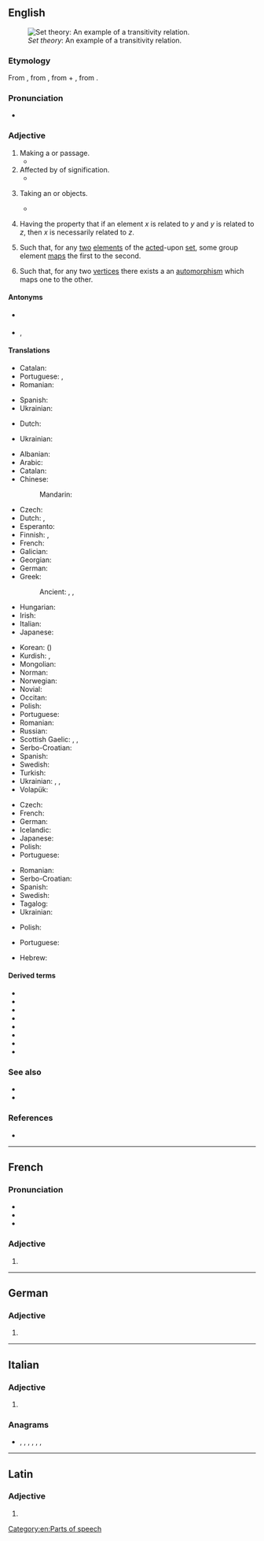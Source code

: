 ==English==
[[File:Transitive.PNG|thumb|''Set theory'': An example of a transitivity relation.]]

===Etymology===
From {{etyl|la|en}} {{m|la|trānsitīvus}}, from {{m|la|trānsitus}}, from {{m|la|trāns||across}} + {{m|la|itus}}, from {{m|la|eō||to go}}.

===Pronunciation===
* {{audio|en-us-transitive.ogg|Audio (US)|lang=en}}

===Adjective===
{{en-adj|-}}

# Making a {{l|en|transit}} or passage.
#* {{quote-book|author=[[w:Ralph Waldo Emerson|Ralph Waldo Emerson]]|title=The Poet|passage=For all symbols are fluxional; all language is vehicular and '''''transitive''''', and is good, as ferries and horses are, for conveyance, not as farms and houses are, for homestead.}}
# Affected by {{l|en|transference}} of signification.
#* {{quote-book|author=[[w:John Stuart Mill|John Stuart Mill]]|passage=By far the greater part of the ''transitive'' or derivative applications of words depend on casual and unaccountable caprices of the feelings or the fancy.}}
# {{lb|en|grammar|of a verb}} Taking an {{l|en|object}} or objects.
#: {{ux|en|The English verb "to notice" is a '''transitive''' verb, because we say things like "She noticed <em>a problem</em>".}}
#* {{quote-book|author=[[w:G. K. Chesterton|G. K. Chesterton]]|title=Orthodoxy|passage=Men have tried to turn "revolutionise" from a '''transitive''' to an intransitive verb.}}
# {{lb|en|set theory|of a [[relation]] on a [[set]]}} Having the property that if an element ''x'' is related to ''y'' and ''y'' is related to ''z'', then ''x'' is necessarily related to ''z''.
#: {{ux|en|"Is an ancestor of" is a '''transitive''' relation: if Alice is an ancestor of Bob, and Bob is an ancestor of Carol, then Alice is an ancestor of Carol.}}
# {{lb|en|algebra|of a {{soplink|group|action}}}} Such that, for any [[two]] [[element]]s of the [[act]]ed-upon [[set]], some group element [[map]]s the first to the second.
# {{lb|en|graph theory|of a [[graph]]}} Such that, for any two [[vertex|vertices]] there exists a an [[automorphism]] which maps one to the other.

====Antonyms====
* {{sense|grammar, of a verb: taking an object}} {{l|en|intransitive}}
* {{sense|set theory, of a relation on a set}} {{l|en|intransitive}}, {{l|en|nontransitive}}

====Translations====
{{trans-top|making a transit or passage}}
* Catalan: {{t+|ca|transitiu}}
* Portuguese: {{t+|pt|transitivo}}, {{t+|pt|transitório}}
* Romanian: {{t+|ro|tranzitiv}}
{{trans-mid}}
* Spanish: {{t+|es|transitivo}}
* Ukrainian: {{t+|uk|перехідний|sc=Cyrl}}
{{trans-bottom}}

{{trans-top|affected by transference of signification}}
* Dutch: {{t+|nl|overdrachtelijk}}
{{trans-mid}}
* Ukrainian: {{t|uk|образний|sc=Cyrl}}
{{trans-bottom}}

{{trans-top|grammar, of a verb: taking an object or objects}}
* Albanian: {{t+|sq|kalimtar}}
* Arabic: {{t|ar|مُتَعَدٍّ}} {{qualifier|indefinite}}
* Catalan: {{t+|ca|transitiu}}
* Chinese:
*: Mandarin: {{t+|cmn|及物|tr=jíwù|sc=Hani}}
* Czech: {{t+|cs|přechodný}}
* Dutch: {{t+|nl|overgankelijk}}, {{t+|nl|transitief}}
* Esperanto: {{t+|eo|transitiva}}
* Finnish: {{t+|fi|transitiivinen}}, {{t+|fi|siirtyvä}}
* French: {{t+|fr|transitif}}
* Galician: {{t|gl|transitivo}}
* Georgian: {{t|ka|გარდამავალი}}
* German: {{t+|de|transitiv}}
* Greek: {{t+|el|μεταβατικός}}
*: Ancient: {{t|grc|μεταβατικός}}, {{t|grc|ἀλλοπαθής}}, {{t|grc|διαβιβαστικός}}
* Hungarian: {{t+|hu|tárgyas}}
* Irish: {{t|ga|aistreach}}
* Italian: {{t+|it|transitivo}}
* Japanese: {{t|ja|他動|tr=たどう, tadō}}
{{trans-mid}}
* Korean: {{t+|ko|타동사|tr=tadongsa|sc=Hang}} ({{t+|ko|他動詞|sc=Hani}})
* Kurdish: {{t+|ku|têper}}, {{t+|ku|gerguhêz}}
* Mongolian: {{t+|mn|тусах|sc=Cyrl}}
* Norman: {{t|nrf|transitif}}
* Norwegian: {{t+|no|transitiv}}
* Novial: {{t|nov|transitiv}}
* Occitan: {{t|oc|transitiu}}
* Polish: {{t+|pl|przechodni}}
* Portuguese: {{t+|pt|transitivo}}
* Romanian: {{t+|ro|tranzitiv}}
* Russian: {{t+|ru|перехо́дный}}
* Scottish Gaelic: {{t|gd|aisigeach}}, {{t|gd|aistreach}}, {{t|gd|asdolach}}
* Serbo-Croatian: {{t+|sh|prijélazan}}
* Spanish: {{t+|es|transitivo}}
* Swedish: {{t+|sv|transitiv}}
* Turkish: {{t+|tr|geçişli}}
* Ukrainian: {{t+|uk|перехідний|sc=Cyrl}}, {{t|uk|перехідне дієслово|sc=Cyrl}}, {{t|uk|форма перехідного дієслова|sc=Cyrl}}
* Volapük: {{t+|vo|loveädik}}
{{trans-bottom}}

{{trans-top|set theory, of a relation on a set}}
* Czech: {{t+|cs|tranzitivní}}
* French: {{t+|fr|transitif}}
* German: {{t+|de|transitiv}}
* Icelandic: {{t|is|gegnvirkur}}
* Japanese: {{t|ja|推移的|tr=すいいてき, suiï-teki|sc=Jpan}}
* Polish: {{t+|pl|przechodni}}
* Portuguese: {{t+|pt|transitivo}}
{{trans-mid}}
* Romanian: {{t+|ro|tranzitiv}}
* Serbo-Croatian: {{t+|sh|trȁnzitīvan}}
* Spanish: {{t+|es|transitivo}}
* Swedish: {{t+|sv|transitiv}}
* Tagalog: {{t|tl|palipat}}
* Ukrainian: {{t+|uk|перехідний|sc=Cyrl}}
{{trans-bottom}}

{{trans-top|of a group action}}
* Polish: {{t|pl|tranzytywny}}
{{trans-mid}}
* Portuguese: {{t+|pt|transitivo}}
{{trans-bottom}}

{{trans-top|of a graph}}
* Hebrew: {{t|he|טרנזיטיבי}}
{{trans-mid}}
{{trans-bottom}}

====Derived terms====
* {{l|en|ditransitive}}
* {{l|en|monotransitive}}
* {{l|en|complex transitive}}
* {{l|en|transitively}}
* {{l|en|transitiveness}}
* {{l|en|transitive verb}}
* {{l|en|quasi-transitive}}
* {{l|en|semi-transitive}}

===See also===
* {{l|en|reflexive}}<!--mathematics sense-->
* {{l|en|symmetric}}<!--mathematics sense-->

===References===
* {{R:Webster 1913}}

[[Category:en:Parts of speech]]

----

==French==

===Pronunciation===
* {{fr-IPA}}
* {{rhymes|iv|lang=fr}}
* {{homophones|transitives|lang=fr}}

===Adjective===
{{fr-adj-form}}

# {{feminine singular of|transitif|lang=fr}}

----

==German==

===Adjective===
{{head|de|adjective form}}

# {{inflected form of|transitiv|lang=de}}
{{rfc-auto}}

----

==Italian==

===Adjective===
{{head|it|adjective form}}

# {{feminine plural of|transitivo|lang=it}}

===Anagrams===
* {{l|it|intervista}}, {{l|it|intestarvi}}, {{l|it|intraviste}}, {{l|it|rinvestita}}, {{l|it|rinvitaste}}, {{l|it|strinatevi}}, {{l|it|vetrinista}}

----

==Latin==

===Adjective===
{{la-adj-form|trānsitīve}}

# {{inflection of|trānsitīvus||voc|m|s|lang=la}}